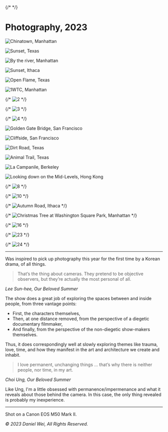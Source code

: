 
<Navbar />

{/* <Footbar /> */}

# Photography, 2023

![Chinatown, Manhattan](/photos/wei-21.jpg)

![Sunset, Texas](/photos/wei-13.jpg)

![By the river, Manhattan](/photos/wei-22.jpg)

![Sunset, Ithaca](/photos/wei-09.jpg)

![Open Flame, Texas](/photos/wei-17.jpg)

![1WTC, Manhattan](/photos/wei-19.jpg)

{/* ![2](/photos/wei-02.jpg) */}

{/* ![3](/photos/wei-03.jpg) */}

{/* ![4](/photos/wei-04.jpg) */}

![Golden Gate Bridge, San Francisco](/photos/wei-05.jpg)

![Cliffside, San Francisco](/photos/wei-06.jpg)

![Dirt Road, Texas](/photos/wei-14.jpg)

![Animal Trail, Texas](/photos/wei-15.jpg)

![La Campanile, Berkeley](/photos/wei-01.jpg)

![Looking down on the Mid-Levels, Hong Kong](/photos/wei-07.jpg)

{/* ![8](/photos/wei-08.jpg) */}

{/* ![10](/photos/wei-10.jpg) */}

{/* ![Autumn Road, Ithaca](/photos/wei-11.jpg) */}

{/* ![Christmas Tree at Washington Square Park, Manhattan](/photos/wei-12.jpg) */}

{/* ![16](/photos/wei-16.jpg) */}

{/* ![23](/photos/wei-23.jpg) */}

{/* ![24](/photos/wei-24.jpg) */}

---

Was inspired to pick up photography this year for the first time by a Korean drama, of all things.

> That’s the thing about cameras. They pretend to be objective observers, but they’re actually the most personal of all.

_Lee Sun-hee, Our Beloved Summer_

The show does a great job of exploring the spaces between and inside people, from three vantage points:

-   First, the characters themselves,
-   Then, at one distance removed, from the perspective of a diegetic documentary filmmaker,
-   And finally, from the perspective of the non-diegetic show-makers themselves.

Thus, it does correspondingly well at slowly exploring themes like trauma, love, time, and how they manifest in the art and architecture we create and inhabit.

> I love permanent, unchanging things
> ... that’s why there is neither people, nor time, in my art.

_Choi Ung, Our Beloved Summer_

Like Ung, I'm a little obsessed with permanence/impermenance and what it reveals about those behind the camera. In this case, the only thing revealed is probably my inexperience.

---

Shot on a Canon EOS M50 Mark II.

_© 2023 Daniel Wei, All Rights Reserved._
